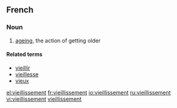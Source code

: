 ==French==

===Noun===
{{fr-noun|m}}

# [[ageing]], the action of getting older

====Related terms====
*[[vieillir]]
*[[vieillesse]]
*[[vieux]]

[[el:vieillissement]]
[[fr:vieillissement]]
[[io:vieillissement]]
[[ru:vieillissement]]
[[vi:vieillissement]]
[[#English|vieillissement]]